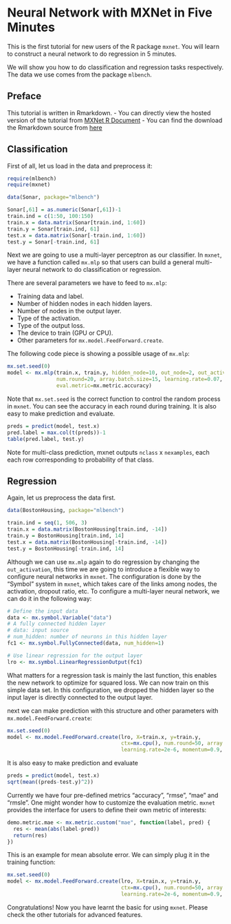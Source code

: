 Neural Network with MXNet in Five Minutes
=============================================

This is the first tutorial for new users of the R package `mxnet`. You will learn to construct a neural network to do regression in 5 minutes.

We will show you how to do classification and regression tasks respectively. The data we use comes from the package `mlbench`.

Preface
-------
This tutorial is written in Rmarkdown.
- You can directly view the hosted version of the tutorial from [MXNet R Document](http://mxnet.readthedocs.org/en/latest/R-package/fiveMinutesNeuralNetwork.html)
- You can find the download the Rmarkdown source from [here](https://github.com/dmlc/mxnet/blob/master/R-package/vignettes/fiveMinutesNeuralNetwork.Rmd)

## Classification

First of all, let us load in the data and preprocess it:

```r
require(mlbench)
require(mxnet)

data(Sonar, package="mlbench")

Sonar[,61] = as.numeric(Sonar[,61])-1
train.ind = c(1:50, 100:150)
train.x = data.matrix(Sonar[train.ind, 1:60])
train.y = Sonar[train.ind, 61]
test.x = data.matrix(Sonar[-train.ind, 1:60])
test.y = Sonar[-train.ind, 61]
```

Next we are going to use a multi-layer perceptron as our classifier. In `mxnet`, we have a function called `mx.mlp` so that users can build a general multi-layer neural network to do classification or regression.

There are several parameters we have to feed to `mx.mlp`:

- Training data and label.
- Number of hidden nodes in each hidden layers.
- Number of nodes in the output layer.
- Type of the activation.
- Type of the output loss.
- The device to train (GPU or CPU).
- Other parameters for `mx.model.FeedForward.create`.

The following code piece is showing a possible usage of `mx.mlp`:

```r
mx.set.seed(0)
model <- mx.mlp(train.x, train.y, hidden_node=10, out_node=2, out_activation="softmax",
                num.round=20, array.batch.size=15, learning.rate=0.07, momentum=0.9, 
                eval.metric=mx.metric.accuracy)
```

Note that `mx.set.seed` is the correct function to control the random process in `mxnet`. You can see the accuracy in each round during training. It is also easy to make prediction and evaluate.

```r
preds = predict(model, test.x)
pred.label = max.col(t(preds))-1
table(pred.label, test.y)
```

Note for multi-class prediction, mxnet outputs `nclass` x `nexamples`, each each row corresponding to probability of that class.

## Regression

Again, let us preprocess the data first.

```r
data(BostonHousing, package="mlbench")

train.ind = seq(1, 506, 3)
train.x = data.matrix(BostonHousing[train.ind, -14])
train.y = BostonHousing[train.ind, 14]
test.x = data.matrix(BostonHousing[-train.ind, -14])
test.y = BostonHousing[-train.ind, 14]
```

Although we can use `mx.mlp` again to do regression by changing the `out_activation`, this time we are going to introduce a flexible way to configure neural networks in `mxnet`. The configuration is done by the "Symbol" system in `mxnet`, which takes care of the links among nodes, the activation, dropout ratio, etc. To configure a multi-layer neural network, we can do it in the following way:

```r
# Define the input data
data <- mx.symbol.Variable("data")
# A fully connected hidden layer
# data: input source
# num_hidden: number of neurons in this hidden layer
fc1 <- mx.symbol.FullyConnected(data, num_hidden=1)

# Use linear regression for the output layer
lro <- mx.symbol.LinearRegressionOutput(fc1)
```

What matters for a regression task is mainly the last function, this enables the new network to optimize for squared loss. We can now train on this simple data set. In this configuration, we dropped the hidden layer so the input layer is directly connected to the output layer.

next we can make prediction with this structure and other parameters with `mx.model.FeedForward.create`:

```r
mx.set.seed(0)
model <- mx.model.FeedForward.create(lro, X=train.x, y=train.y,
                                     ctx=mx.cpu(), num.round=50, array.batch.size=20,
                                     learning.rate=2e-6, momentum=0.9, eval.metric=mx.metric.rmse)
```

It is also easy to make prediction and evaluate

```r
preds = predict(model, test.x)
sqrt(mean((preds-test.y)^2))
```

Currently we have four pre-defined metrics "accuracy", "rmse", "mae" and "rmsle". One might wonder how to customize the evaluation metric. `mxnet` provides the interface for users to define their own metric of interests:

```r
demo.metric.mae <- mx.metric.custom("mae", function(label, pred) {
  res <- mean(abs(label-pred))
  return(res)
})
```

This is an example for mean absolute error. We can simply plug it in the training function:

```r
mx.set.seed(0)
model <- mx.model.FeedForward.create(lro, X=train.x, y=train.y,
                                     ctx=mx.cpu(), num.round=50, array.batch.size=20,
                                     learning.rate=2e-6, momentum=0.9, eval.metric=demo.metric.mae)
```

Congratulations! Now you have learnt the basic for using `mxnet`. Please check the other tutorials for advanced features.


